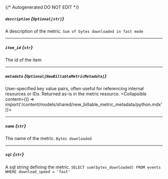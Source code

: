 {/* Autogenerated DO NOT EDIT  */}

##### `description` *{`Optional[str]`}*
A description of the metric.
`Sum of bytes downloaded in fast mode`

---
##### `item_id` *{`str`}*
The id of the item

---
##### `metadata` *{`Optional[NewBillableMetricMetadata]`}*
User-specified key value pairs, often useful for referencing internal resources or IDs. Returned as-is in the metric resource.
<Collapsible content={() => import('/content/models/shared/new_billable_metric_metadata/python.mdx')}>
</Collapsible>

---
##### `name` *{`str`}*
The name of the metric.
`Bytes downloaded`

---
##### `sql` *{`str`}*
A sql string defining the metric.
`SELECT sum(bytes_downloaded) FROM events WHERE download_speed = 'fast'`

